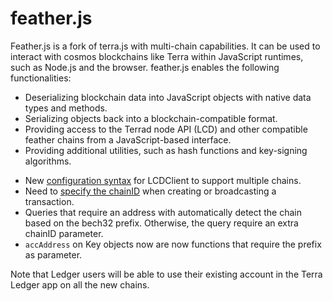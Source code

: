 
# feather.js

Feather.js is a fork of terra.js with multi-chain capabilities. It can be used to interact with cosmos blockchains like Terra within JavaScript runtimes, such as Node.js and the browser. feather.js enables the following functionalities:

- Deserializing blockchain data into JavaScript objects with native data types and methods.
- Serializing objects back into a blockchain-compatible format.
- Providing access to the Terrad node API (LCD) and other compatible feather chains from a JavaScript-based interface.
- Providing additional utilities, such as hash functions and key-signing algorithms.

<Admonition type='tip' icon='💡' title='Migrating to feather.js from terra.js'>

- New [configuration syntax](./common-examples.mdx#configuring-lcdclient) for LCDClient to support multiple chains.
- Need to [specify the chainID](./common-examples.mdx#sending-native-tokens) when creating or broadcasting a transaction.
- Queries that require an address with automatically detect the chain based on the bech32 prefix. Otherwise, the query require an extra chainID parameter.
- `accAddress` on Key objects now are now functions that require the prefix as parameter.

Note that Ledger users will be able to use their existing account in the Terra Ledger app on all the new chains.

</Admonition>
